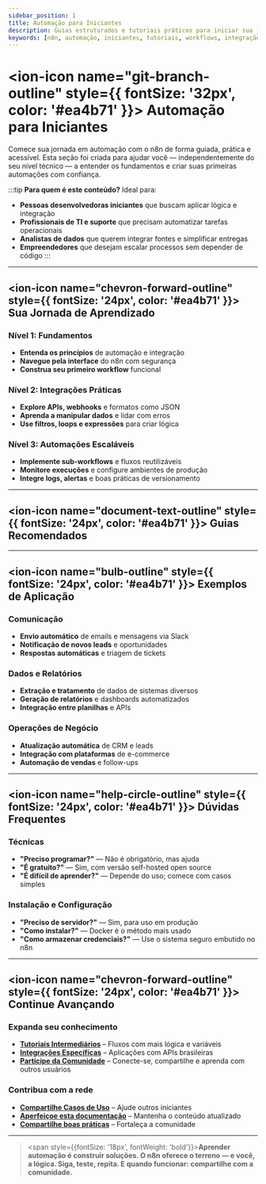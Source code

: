 ---
sidebar_position: 1
title: Automação para Iniciantes
description: Guias estruturados e tutoriais práticos para iniciar sua jornada de automação com n8n
keywords: [n8n, automação, iniciantes, tutoriais, workflows, integração]
---


# <ion-icon name="git-branch-outline" style={{ fontSize: '32px', color: '#ea4b71' }}></ion-icon> Automação para Iniciantes

Comece sua jornada em automação com o n8n de forma guiada, prática e acessível. Esta seção foi criada para ajudar você — independentemente do seu nível técnico — a entender os fundamentos e criar suas primeiras automações com confiança.

:::tip **Para quem é este conteúdo?**
Ideal para:

- **Pessoas desenvolvedoras iniciantes** que buscam aplicar lógica e integração
- **Profissionais de TI e suporte** que precisam automatizar tarefas operacionais
- **Analistas de dados** que querem integrar fontes e simplificar entregas
- **Empreendedores** que desejam escalar processos sem depender de código
:::

---

## <ion-icon name="chevron-forward-outline" style={{ fontSize: '24px', color: '#ea4b71' }}></ion-icon> Sua Jornada de Aprendizado

### Nível 1: Fundamentos
- **Entenda os princípios** de automação e integração
- **Navegue pela interface** do n8n com segurança
- **Construa seu primeiro workflow** funcional

### Nível 2: Integrações Práticas
- **Explore APIs, webhooks** e formatos como JSON
- **Aprenda a manipular dados** e lidar com erros
- **Use filtros, loops e expressões** para criar lógica

### Nível 3: Automações Escaláveis
- **Implemente sub-workflows** e fluxos reutilizáveis
- **Monitore execuções** e configure ambientes de produção
- **Integre logs, alertas** e boas práticas de versionamento

---

## <ion-icon name="document-text-outline" style={{ fontSize: '24px', color: '#ea4b71' }}></ion-icon> Guias Recomendados

<CardGrid>
  <ArticleCard
    title="Primeiros Passos: Criando Seu Primeiro Workflow"
    author="Equipe n8n Brasil"
    link="../../primeiros-passos/primeiro-workflow"
    description="Tutorial com estrutura didática para sua primeira automação com n8n."
    readTime="20 min de leitura"
    views="5.2k visualizações"
    difficulty="Iniciante"
  />
  <ArticleCard
    title="Conceitos Básicos de Automação"
    author="Equipe n8n Brasil"
    link="../../primeiros-passos/conceitos-basicos"
    description="Teoria e prática para compreender automação, integração e lógica de fluxos."
    readTime="15 min de leitura"
    views="3.8k visualizações"
    difficulty="Iniciante"
  />
  <ArticleCard
    title="Instalação e Configuração"
    author="Equipe n8n Brasil"
    link="../../primeiros-passos/instalacao"
    description="Guia completo para configurar o n8n em diferentes ambientes."
    readTime="12 min de leitura"
    views="4.1k visualizações"
    difficulty="Iniciante"
  />
</CardGrid>

---

## <ion-icon name="bulb-outline" style={{ fontSize: '24px', color: '#ea4b71' }}></ion-icon> Exemplos de Aplicação

### Comunicação
- **Envio automático** de emails e mensagens via Slack
- **Notificação de novos leads** e oportunidades
- **Respostas automáticas** e triagem de tickets

### Dados e Relatórios
- **Extração e tratamento** de dados de sistemas diversos
- **Geração de relatórios** e dashboards automatizados
- **Integração entre planilhas** e APIs

### Operações de Negócio
- **Atualização automática** de CRM e leads
- **Integração com plataformas** de e-commerce
- **Automação de vendas** e follow-ups

---

## <ion-icon name="help-circle-outline" style={{ fontSize: '24px', color: '#ea4b71' }}></ion-icon> Dúvidas Frequentes

### Técnicas
- **"Preciso programar?"** — Não é obrigatório, mas ajuda
- **"É gratuito?"** — Sim, com versão self-hosted open source
- **"É difícil de aprender?"** — Depende do uso; comece com casos simples

### Instalação e Configuração
- **"Preciso de servidor?"** — Sim, para uso em produção
- **"Como instalar?"** — Docker é o método mais usado
- **"Como armazenar credenciais?"** — Use o sistema seguro embutido no n8n

---

## <ion-icon name="chevron-forward-outline" style={{ fontSize: '24px', color: '#ea4b71' }}></ion-icon> Continue Avançando

### Expanda seu conhecimento
- **[Tutoriais Intermediários](../casos-uso-avancados/index)** – Fluxos com mais lógica e variáveis
- **[Integrações Específicas](../../integracoes/index)** – Aplicações com APIs brasileiras
- **[Participe da Comunidade](../index)** – Conecte-se, compartilhe e aprenda com outros usuários

### Contribua com a rede
- **[Compartilhe Casos de Uso](../../contribuir/n8n-oficial/adicionar-casos-uso)** – Ajude outros iniciantes
- **[Aperfeiçoe esta documentação](../../contribuir/index)** – Mantenha o conteúdo atualizado
- **[Compartilhe boas práticas](../../contribuir/esta-documentacao/entendendo-o-projeto/como-contribuir)** – Fortaleça a comunidade

---

> <span style={{fontSize: '18px', fontWeight: 'bold'}}>**Aprender automação é construir soluções. O n8n oferece o terreno — e você, a lógica. Siga, teste, repita. E quando funcionar: compartilhe com a comunidade.**</span> 

